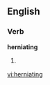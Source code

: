 
==English==

===Verb===
'''herniating'''

# {{present participle of|[[herniate]]}}

[[vi:herniating]]